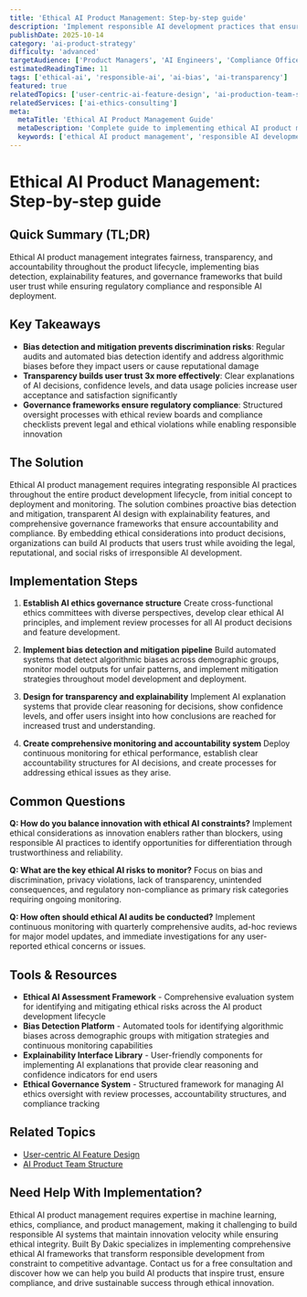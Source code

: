 ```yaml
---
title: 'Ethical AI Product Management: Step-by-step guide'
description: 'Implement responsible AI development practices that ensure fairness, transparency, and accountability while building user trust and maintaining regulatory compliance.'
publishDate: 2025-10-14
category: 'ai-product-strategy'
difficulty: 'advanced'
targetAudience: ['Product Managers', 'AI Engineers', 'Compliance Officers']
estimatedReadingTime: 11
tags: ['ethical-ai', 'responsible-ai', 'ai-bias', 'ai-transparency']
featured: true
relatedTopics: ['user-centric-ai-feature-design', 'ai-production-team-structure']
relatedServices: ['ai-ethics-consulting']
meta:
  metaTitle: 'Ethical AI Product Management Guide'
  metaDescription: 'Complete guide to implementing ethical AI product management practices for responsible AI development and deployment.'
  keywords: ['ethical AI product management', 'responsible AI development', 'AI bias mitigation', 'AI transparency']
---
```


# Ethical AI Product Management: Step-by-step guide

## Quick Summary (TL;DR)

Ethical AI product management integrates fairness, transparency, and accountability throughout the product lifecycle, implementing bias detection, explainability features, and governance frameworks that build user trust while ensuring regulatory compliance and responsible AI deployment.

## Key Takeaways

- **Bias detection and mitigation prevents discrimination risks**: Regular audits and automated bias detection identify and address algorithmic biases before they impact users or cause reputational damage
- **Transparency builds user trust 3x more effectively**: Clear explanations of AI decisions, confidence levels, and data usage policies increase user acceptance and satisfaction significantly
- **Governance frameworks ensure regulatory compliance**: Structured oversight processes with ethical review boards and compliance checklists prevent legal and ethical violations while enabling responsible innovation

## The Solution

Ethical AI product management requires integrating responsible AI practices throughout the entire product development lifecycle, from initial concept to deployment and monitoring. The solution combines proactive bias detection and mitigation, transparent AI design with explainability features, and comprehensive governance frameworks that ensure accountability and compliance. By embedding ethical considerations into product decisions, organizations can build AI products that users trust while avoiding the legal, reputational, and social risks of irresponsible AI development.

## Implementation Steps

1. **Establish AI ethics governance structure**
   Create cross-functional ethics committees with diverse perspectives, develop clear ethical AI principles, and implement review processes for all AI product decisions and feature development.

2. **Implement bias detection and mitigation pipeline**
   Build automated systems that detect algorithmic biases across demographic groups, monitor model outputs for unfair patterns, and implement mitigation strategies throughout model development and deployment.

3. **Design for transparency and explainability**
   Implement AI explanation systems that provide clear reasoning for decisions, show confidence levels, and offer users insight into how conclusions are reached for increased trust and understanding.

4. **Create comprehensive monitoring and accountability system**
   Deploy continuous monitoring for ethical performance, establish clear accountability structures for AI decisions, and create processes for addressing ethical issues as they arise.

## Common Questions

**Q: How do you balance innovation with ethical AI constraints?**
Implement ethical considerations as innovation enablers rather than blockers, using responsible AI practices to identify opportunities for differentiation through trustworthiness and reliability.

**Q: What are the key ethical AI risks to monitor?**
Focus on bias and discrimination, privacy violations, lack of transparency, unintended consequences, and regulatory non-compliance as primary risk categories requiring ongoing monitoring.

**Q: How often should ethical AI audits be conducted?**
Implement continuous monitoring with quarterly comprehensive audits, ad-hoc reviews for major model updates, and immediate investigations for any user-reported ethical concerns or issues.

## Tools & Resources

- **Ethical AI Assessment Framework** - Comprehensive evaluation system for identifying and mitigating ethical risks across the AI product development lifecycle
- **Bias Detection Platform** - Automated tools for identifying algorithmic biases across demographic groups with mitigation strategies and continuous monitoring capabilities
- **Explainability Interface Library** - User-friendly components for implementing AI explanations that provide clear reasoning and confidence indicators for end users
- **Ethical Governance System** - Structured framework for managing AI ethics oversight with review processes, accountability structures, and compliance tracking

## Related Topics

- [User-centric AI Feature Design]({{/topics/user-centric-ai-feature-design}})
- [AI Product Team Structure]({{/topics/ai-production-team-structure}})

## Need Help With Implementation?

Ethical AI product management requires expertise in machine learning, ethics, compliance, and product management, making it challenging to build responsible AI systems that maintain innovation velocity while ensuring ethical integrity. Built By Dakic specializes in implementing comprehensive ethical AI frameworks that transform responsible development from constraint to competitive advantage. Contact us for a free consultation and discover how we can help you build AI products that inspire trust, ensure compliance, and drive sustainable success through ethical innovation.
